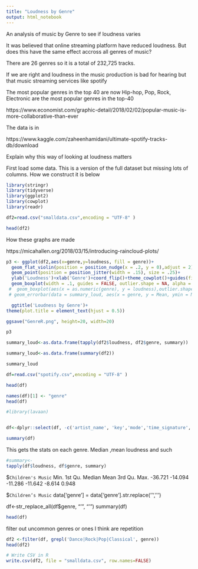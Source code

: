 ---
title: "Loudness by Genre"
output: html_notebook
---

An analysis of music by Genre to see if loudness varies

It was believed that online streaming platform have reduced loudness. But does this have the same effect accross all genres of music?


 There are 26 genres so it is a total of 232,725 tracks.


If we are right and loudness in the music production is bad for hearing 
but that music streaming services like spotify 

The most popular genres in the top 40 are now
Hip-hop, Pop, Rock, Electronic are the most popular genres in the top-40

https://www.economist.com/graphic-detail/2018/02/02/popular-music-is-more-collaborative-than-ever

The data is in

https://www.kaggle.com/zaheenhamidani/ultimate-spotify-tracks-db/download

Explain why this way of looking at loudness matters


First load some data. This is a version of the full dataset but missing lots of columns. How we construct it is below

```{r}
library(stringr)
library(tidyverse)
library(ggplot2)
library(cowplot)
library(readr)

df2=read.csv("smalldata.csv",encoding = "UTF-8" )

head(df2)
```


How these graphs are made

https://micahallen.org/2018/03/15/introducing-raincloud-plots/




```{r}

p3 <- ggplot(df2,aes(x=genre,y=loudness, fill = genre))+
  geom_flat_violin(position = position_nudge(x = .2, y = 0),adjust = 2)+
  geom_point(position = position_jitter(width = .15), size = .25)+
  ylab('Loudness')+xlab('Genre')+coord_flip()+theme_cowplot()+guides(fill = FALSE)+
  geom_boxplot(width = .1, guides = FALSE, outlier.shape = NA, alpha = 0.5) +
 #  geom_boxplot(aes(x = as.numeric(genre), y = loudness),outlier.shape = NA, alpha = 0.3, width = .1, colour = "BLACK") +#+0.25
 # geom_errorbar(data = summary_loud, aes(x = genre, y = Mean, ymin = Mean-ci, ymax = Mean+ci), position = position_nudge(.25), colour = "BLACK", width = 0.1, size = 0.8)+

  ggtitle('Loudness by Genre')+
theme(plot.title = element_text(hjust = 0.5))

ggsave("GenreR.png", height=20, width=20)

p3

```

```{r}
summary_loud<-as.data.frame(tapply(df2$loudness, df2$genre, summary))
```


```{r}

summary_loud<-as.data.frame(summary(df2))

```


```{r}
summary_loud
```

```{r}
df=read.csv("spotify.csv",encoding = "UTF-8" )

head(df)
```


```{r}
names(df)[1] <- "genre"
head(df)
```


```{r}

#library(lavaan)


df<-dplyr::select(df, -c('artist_name', 'key','mode','time_signature','track_name','track_id','popularity','danceability','acousticness','duration_ms','energy','instrumentalness','liveness','speechiness','tempo','valence')) 


```


```{r}
summary(df)
```


This gets the stats on each genre. Median ,mean loudness and such

```{r}
#summary<-
tapply(df$loudness, df$genre, summary)
```

$`Children's Music`
   Min. 1st Qu.  Median    Mean 3rd Qu.    Max. 
-36.721 -14.094 -11.286 -11.642  -8.614   0.948 

$`Children’s Music`
data['genre'] = data['genre'].str.replace('’','\'')

df<-str_replace_all(df$genre, "’", "'")
summary(df)





```{r}
head(df)
```


filter out uncommon genres or ones I think are repetition

```{r}

df2 <-filter(df, grepl('Dance|Rock|Pop|Classical', genre))
head(df2)

```

```{r}
# Write CSV in R
write.csv(df2, file = "smalldata.csv", row.names=FALSE)
```



